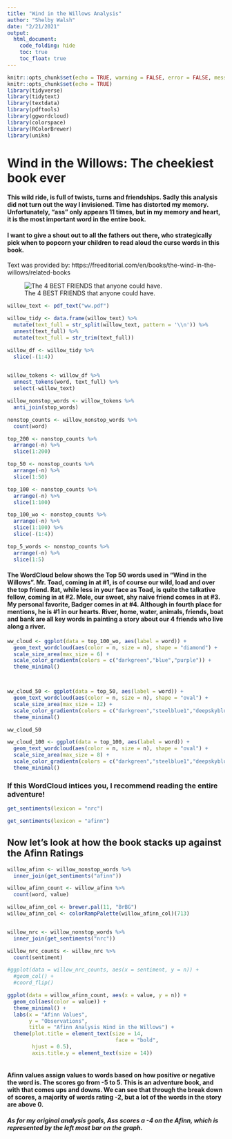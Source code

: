 ```yaml
---
title: "Wind in the Willows Analysis"
author: "Shelby Walsh"
date: "2/21/2021"
output: 
  html_document:
    code_folding: hide
    toc: true
    toc_float: true
---
```


```r
knitr::opts_chunk$set(echo = TRUE, warning = FALSE, error = FALSE, message = FALSE)
knitr::opts_chunk$set(echo = TRUE)
library(tidyverse)
library(tidytext)
library(textdata)
library(pdftools)
library(ggwordcloud)
library(colorspace)
library(RColorBrewer)
library(unikn)
```

# Wind in the Willows: The cheekiest book ever

#### This wild ride, is full of twists, turns and friendships. Sadly this analysis did not turn out the way I invisioned. Time has distorted my memory. Unfortunately, "ass" only appears 11 times, but in my memory and heart, it is the most important word in the entire book. 

#### I want to give a shout out to all the fathers out there, who strategically pick when to popcorn your children to read aloud the curse words in this book. 

Text was provided by:
https://freeditorial.com/en/books/the-wind-in-the-willows/related-books

![The 4 BEST FRIENDS that anyone could have.](wind.png)

```r
willow_text <- pdf_text("ww.pdf")

willow_tidy <- data.frame(willow_text) %>% 
  mutate(text_full = str_split(willow_text, pattern = '\\n')) %>% 
  unnest(text_full) %>% 
  mutate(text_full = str_trim(text_full)) 
```


```r
willow_df <- willow_tidy %>% 
  slice(-(1:4))
  

willow_tokens <- willow_df %>% 
  unnest_tokens(word, text_full) %>% 
  select(-willow_text)

willow_nonstop_words <- willow_tokens %>% 
  anti_join(stop_words)

nonstop_counts <- willow_nonstop_words %>% 
  count(word)

top_200 <- nonstop_counts %>% 
  arrange(-n) %>% 
  slice(1:200)

top_50 <- nonstop_counts %>% 
  arrange(-n) %>% 
  slice(1:50)

top_100 <- nonstop_counts %>% 
  arrange(-n) %>% 
  slice(1:100)

top_100_wo <- nonstop_counts %>% 
  arrange(-n) %>% 
  slice(1:100) %>% 
  slice(-(1:4))

top_5_words <- nonstop_counts %>% 
  arrange(-n) %>% 
  slice(1:5)

```

#### The WordCloud below shows the Top 50 words used in "Wind in the Willows". Mr. Toad, coming in at #1, is of course our wild, load and over the top friend. Rat, while less in your face as Toad, is quite the talkative fellow, coming in at #2. Mole, our sweet, shy naive friend comes in at #3.  My personal favorite, Badger comes in at #4. Although in fourth place for mentions, he is #1 in our hearts. River, home, water, animals, friends, boat and bank are all key words in painting a story about our 4 friends who live along a river. 


```r
ww_cloud <- ggplot(data = top_100_wo, aes(label = word)) +
  geom_text_wordcloud(aes(color = n, size = n), shape = "diamond") +
  scale_size_area(max_size = 6) +
  scale_color_gradientn(colors = c("darkgreen","blue","purple")) +
  theme_minimal()



ww_cloud_50 <- ggplot(data = top_50, aes(label = word)) +
  geom_text_wordcloud(aes(color = n, size = n), shape = "oval") +
  scale_size_area(max_size = 12) +
  scale_color_gradientn(colors = c("darkgreen","steelblue1","deepskyblue3")) +
  theme_minimal()

ww_cloud_50

ww_cloud_100 <- ggplot(data = top_100, aes(label = word)) +
  geom_text_wordcloud(aes(color = n, size = n), shape = "oval") +
  scale_size_area(max_size = 8) +
  scale_color_gradientn(colors = c("darkgreen","steelblue1","deepskyblue3")) +
  theme_minimal()

```
### If this WordCloud intices you, I recommend reading the entire adventure!


```r
get_sentiments(lexicon = "nrc")

get_sentiments(lexicon = "afinn")
```



## Now let's look at how the book stacks up against the Afinn Ratings


```r

willow_afinn <- willow_nonstop_words %>% 
  inner_join(get_sentiments("afinn"))

willow_afinn_count <- willow_afinn %>% 
  count(word, value)

willow_afinn_col <- brewer.pal(11, "BrBG")
willow_afinn_col <- colorRampPalette(willow_afinn_col)(713)


willow_nrc <- willow_nonstop_words %>% 
  inner_join(get_sentiments("nrc"))

willow_nrc_counts <- willow_nrc %>% 
  count(sentiment)

#ggplot(data = willow_nrc_counts, aes(x = sentiment, y = n)) +
  #geom_col() +
  #coord_flip()

ggplot(data = willow_afinn_count, aes(x = value, y = n)) +
  geom_col(aes(color = value)) +
  theme_minimal() +
  labs(x = "Afinn Values",
       y = "Observations",
       title = "Afinn Analysis Wind in the Willows") +
  theme(plot.title = element_text(size = 14,
                                   face = "bold",
        hjust = 0.5),
        axis.title.y = element_text(size = 14)) 
  
```

#### Afinn values assign values to words based on how positive or negative the word is. The scores go from -5 to 5. This is an adventure book, and with that comes ups and downs. We can see that through the break down of scores, a majority of words rating -2, but a lot of the words in the story are above 0. 

##### As for my original analysis goals, Ass scores a -4 on the Afinn, which is represented by the left most bar on the graph. 



